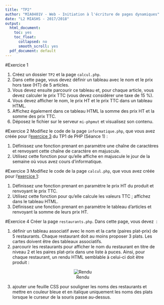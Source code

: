 ```yaml
---
title: "TP2"
author: "MIA0401V - Web - Initiation à l'écriture de pages dynamiques"
date: "L2 MIASHS - 2017/2018"
output:
  html_document:
    toc: yes
    toc_float:
      collapsed: no
      smooth_scroll: yes
  pdf_document: default
---
```


#Exercice 1

1. Créez un dossier `TP2` et la page `calcul.php`. 
2. Dans cette page, vous devez définir un tableau avec le nom et le prix hors taxe (HT) de 5 articles. 
3. Vous devez ensuite parcourir ce tableau et, pour chaque article, vous devez calculer le prix TTC (vous devez considérer une taxe 
de 15 %). 
4. Vous devez afficher le nom, le prix HT et le prix TTC dans un tableau HTML. 
5. Affichez également dans ce tableau HTML la somme des prix HT et la somme des prix TTC. 
6. Déposez le fichier sur le serveur `mi-phpmut` et visualisez son contenu. 

#Exercice 2
Modifiez le code de la page `informatique.php`, que vous avez créée pour l'[exercice 3](../TP1/tp1.html#exercice-3) du TP1 de PHP (Séance 1) :  

1. Définissez une fonction prenant en paramètre une chaîne de caractères et renvoyant cette chaîne de caractère en majuscule.
2. Utilisez cette fonction pour qu’elle affiche en majuscule le jour de la semaine où vous avez cours d’informatique. 

#Exercice 3
Modifiez le code de la page `calcul.php`, que vous avez créée pour l'[exercice 1](#exercice-1):  

1. Définissez une fonction prenant en paramètre le prix HT du produit et  renvoyant le prix TTC. 
2. Utilisez cette fonction pour qu’elle calcule les valeurs TTC ; affichez dans le tableau HTML. 
3. Définissez une fonction prenant en paramètre le tableau d'articles et renvoyant la somme de leurs prix HT. 


#Exercice 4
Créer la page `restaurants.php`. Dans cette page, vous devez  :  

1. définir un tableau associatif avec le nom et la carte (paires plat-prix) de 5 restaurants. Chaque restaurant doit au moins proposer 3 plats. Les cartes  doivent être des tableaux associatifs.
2. parcourir les restaurants pour afficher le nom du restaurant en titre de niveau 2 et les paires plat-prix dans une liste à puces. Ainsi, pour chaque restaurant, un rendu HTML semblable à celui-ci doit être produit : 

<center>
![Rendu](rendu.png)
</center>

3. ajouter une feuille CSS pour souligner les noms des restaurants et mettre en couleur bleue et en italique uniquement les noms des plats lorsque le curseur de la souris passe au-dessus.


